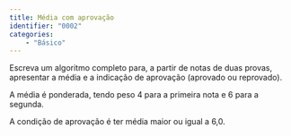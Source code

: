 ```yaml
---
title: Média com aprovação
identifier: "0002"
categories:
    - "Básico"
---
```


::: {#exr-0002}
Escreva um algoritmo completo para, a partir de notas de duas provas, apresentar a média e a indicação de aprovação (aprovado ou reprovado).

A média é ponderada, tendo peso 4 para a primeira nota e 6 para a segunda.

A condição de aprovação é ter média maior ou igual a 6,0.
:::